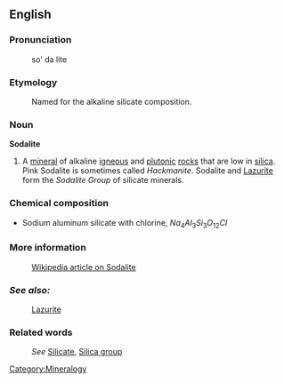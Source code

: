 ==English==
===Pronunciation===

:so' da lite

===Etymology===

:Named for the alkaline silicate composition.

===Noun===
'''Sodalite'''

#A [[mineral]] of alkaline [[igneous]] and [[plutonic]] [[rock]]s that are low in [[silica]]. Pink Sodalite is sometimes called ''Hackmanite''. Sodalite and [[Lazurite]] form the ''Sodalite Group'' of silicate minerals.

=== Chemical composition ===
*Sodium aluminum silicate with chlorine, <math>Na_4Al_3Si_3O_{12}Cl</math>
 
===More information===
:[http://en.wikipedia.org/wiki/Sodalite Wikipedia article on Sodalite]

===''See also:''===

:[[Lazurite]]

===Related words===
:''See'' [[Silicate]], [[Silica group]]

[[Category:Mineralogy]]